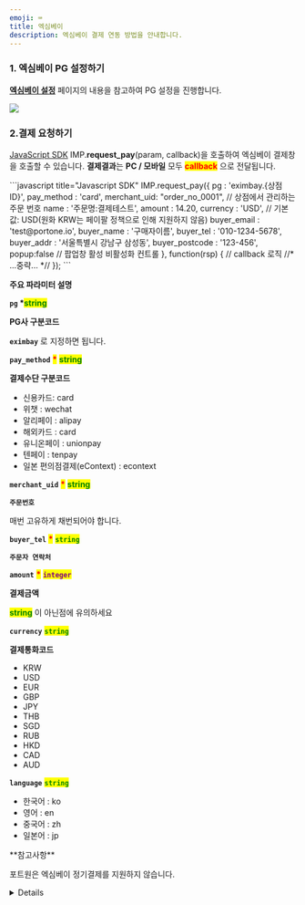 ```yaml
---
emoji: ⌨
title: 엑심베이
description: 엑심베이 결제 연동 방법을 안내합니다.
---
```





### 1. 엑심베이 PG 설정하기

[**엑심베이 설정**](../../ready/2.-pg/payment-gateway/exim.md) 페이지의 내용을 참고하여 PG 설정을 진행합니다.

![](</gitbook-assets/ko/스크린샷 2022-06-03 오후 3.34.40.png>)

### 2.결제 요청하기

[JavaScript SDK](../../sdk/javascript-sdk-old/) IMP.**request\_pay**(param, callback)을 호출하여 엑심베이 결제창을 호출할 수 있습니다. **결제결과**는 **PC / 모바일** 모두 <mark style="color:red;">**callback**</mark> 으로 전달됩니다.

<Tabs>
<Tab title="인증결제창 요청">
```javascript title="Javascript SDK"
IMP.request_pay({
    pg : 'eximbay.{상점 ID}',
    pay_method : 'card',
    merchant_uid: "order_no_0001", // 상점에서 관리하는 주문 번호
    name : '주문명:결제테스트',
    amount : 14.20,
    currency : 'USD', // 기본값: USD(원화 KRW는 페이팔 정책으로 인해 지원하지 않음)
    buyer_email : 'test@portone.io',
    buyer_name : '구매자이름',
    buyer_tel : '010-1234-5678',
    buyer_addr : '서울특별시 강남구 삼성동',
    buyer_postcode : '123-456',
    popup:false // 팝업창 활성 비활성화 컨트롤 
}, function(rsp) { // callback 로직
	//* ...중략... *//
});
```


**주요 파라미터 설명**

**`pg` \***<mark style="color:green;">**string**</mark>

**PG사 구분코드**

**`eximbay`** 로 지정하면 됩니다.



**`pay_method`** <mark style="color:red;">**\***</mark> <mark style="color:green;">**string**</mark>

**결제수단 구분코드**

* 신용카드: card
* 위챗 : wechat
* 알리페이 : alipay
* 해외카드 : card
* 유니온페이 : unionpay
* 텐페이 : tenpay
* 일본 편의점결제(eContext) : econtext



**`merchant_uid`** <mark style="color:red;">**\***</mark> <mark style="color:green;">**string**</mark>

**`주문번호`**

매번 고유하게 채번되어야 합니다.



**`buyer_tel`** <mark style="color:red;">**\***</mark> <mark style="color:green;">**`string`**</mark>

**`주문자 연락처`**



**`amount`** <mark style="color:red;">**\***</mark> <mark style="color:purple;">**`integer`**</mark>

**결제금액**

<mark style="color:green;">**string**</mark> 이 아닌점에 유의하세요



**`currency`** <mark style="color:green;">**`string`**</mark>

**결제통화코드**

* KRW
* USD
* EUR
* GBP
* JPY
* THB
* SGD
* RUB
* HKD
* CAD
* AUD



**`language`** <mark style="color:green;">**`string`**</mark>

* 한국어 : ko
* 영어 : en
* 중국어 : zh
* 일본어 : jp

</Tab>
</Tabs>

<Hint style="warning">
**참고사항**

포트원은 엑심베이 정기결제를 지원하지 않습니다.

</Hint>

<Details>
<p slot="summary">편의점 결제 테스트 방법</p>

**편의점결제 동작 방식**

한국의 가상계좌와 같이 결제창 내에서는 등록을 한 다음에 고객에게 이메일 / 문자로 전달되는 화면을 편의점 카운터에서 지불하며 처리합니다.

* 포트원 내부에서는 pay\_method : vbank 로 기록됨
* Econtext 등록이 완료되었다는 콜백함수 및 웹훅 전송 (status : ready 상태 / vbank\_num 은 unknown 으로 고정)
* Econtext 로부터 입금확인이 되면 포트원에서 엑심베이로부터 응답을 받아 status : paid 로 변경 후 결제완료처리에 대한 웹훅 전송

**편의점결제 테스트 진행순서**

가상계좌와 같이 실제 고객이 입금한 결과를 테스트해야 하므로 아래와 같이 입금완료됨을 임의적으로 통지받아보실 수 있습니다\*\*.\*\*

1.엑심베이 테스트모드 ON상태에서 1번과 같이 결제창 진행

2\. 콜백 응답 중 pg\_tid 값을 별도로 메모 (포트원 관리자콘솔 PG사승인번호 컬럼에서 확인 가능) 3. [http://test.econ.ne.jp/site/tuchi\_2/tuchi\_menu\_2.html](http://test.econ.ne.jp/site/tuchi\_2/tuchi\_menu\_2.html) 로 이동 후 계정 로그인

(아이디 : ectest / 비번 : #eg0810# ) 4. ShopID : 361301, orderID : 2번에서 확보한 PG사승인번호 입력 5. 하단에 있는 **登録** 버튼 클릭 6. 다음 페이지에서 한 번 더 **登録** 클릭 7. 10분 후 결제상태가 status : **paid** 로 바뀌는지 확인 ( 이 때 입금에 대한 웹훅 발송됨 )

</Details>
